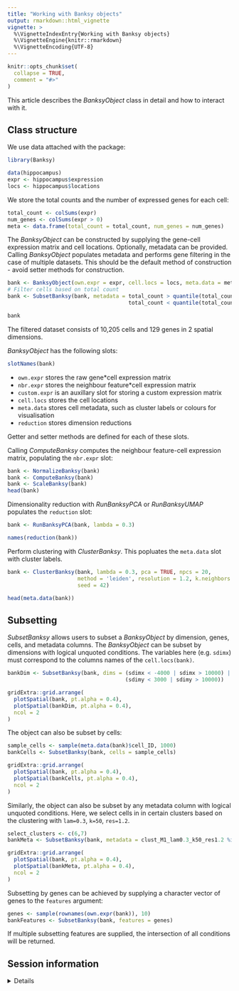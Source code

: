 ```yaml
---
title: "Working with Banksy objects"
output: rmarkdown::html_vignette
vignette: >
  %\VignetteIndexEntry{Working with Banksy objects}
  %\VignetteEngine{knitr::rmarkdown}
  %\VignetteEncoding{UTF-8}
---
```


```r
knitr::opts_chunk$set(
  collapse = TRUE,
  comment = "#>"
)
```

This article describes the *BanksyObject* class in detail and how to interact 
with it. 

## Class structure

We use data attached with the package:

```r
library(Banksy)

data(hippocampus)
expr <- hippocampus$expression
locs <- hippocampus$locations
```

We store the total counts and the number of expressed genes for each cell:

```r
total_count <- colSums(expr)
num_genes <- colSums(expr > 0)
meta <- data.frame(total_count = total_count, num_genes = num_genes)
```

The *BanksyObject* can be constructed by supplying the gene-cell expression 
matrix and cell locations. Optionally, metadata can be provided. Calling 
*BanksyObject* populates metadata and performs gene filtering in the case of 
multiple datasets. This should be the default method of construction - avoid 
setter methods for construction. 

```r
bank <- BanksyObject(own.expr = expr, cell.locs = locs, meta.data = meta)
# Filter cells based on total count 
bank <- SubsetBanksy(bank, metadata = total_count > quantile(total_count, 0.05) &
                                      total_count < quantile(total_count, 0.98))

bank
```

The filtered dataset consists of 10,205 cells and 129 genes in 2 spatial 
dimensions.

*BanksyObject* has the following slots:

```r
slotNames(bank)
```

* `own.expr` stores the raw gene*cell expression matrix  
* `nbr.expr` stores the neighbour feature*cell expression matrix   
* `custom.expr` is an auxillary slot for storing a custom expression matrix
* `cell.locs` stores the cell locations   
* `meta.data` stores cell metadata, such as cluster labels or colours for 
   visualisation  
*  `reduction` stores dimension reductions 

Getter and setter methods are defined for each of these slots.

Calling *ComputeBanksy* computes the neighbour feature-cell expression matrix,
populating the `nbr.expr` slot: 

```r
bank <- NormalizeBanksy(bank)
bank <- ComputeBanksy(bank)
bank <- ScaleBanksy(bank)
head(bank)
```

Dimensionality reduction with *RunBanksyPCA* or *RunBanksyUMAP* populates the `reduction`
slot:

```r
bank <- RunBanksyPCA(bank, lambda = 0.3)

names(reduction(bank))
```

Perform clustering with *ClusterBanksy*. This popluates the `meta.data` slot
with cluster labels.

```r
bank <- ClusterBanksy(bank, lambda = 0.3, pca = TRUE, npcs = 20,
                      method = 'leiden', resolution = 1.2, k.neighbors = 50,
                      seed = 42)

head(meta.data(bank))
```

## Subsetting

*SubsetBanksy* allows users to subset a *BanksyObject* by dimension, genes, 
cells, and metadata columns. The *BanksyObject* can be subset by dimensions with
logical unquoted conditions. The variables here (e.g. `sdimx`) must correspond
to the columns names of the `cell.locs(bank)`. 

```r
bankDim <- SubsetBanksy(bank, dims = (sdimx < -4000 | sdimx > 10000) | 
                                     (sdimy < 3000 | sdimy > 10000))

gridExtra::grid.arrange(
  plotSpatial(bank, pt.alpha = 0.4),
  plotSpatial(bankDim, pt.alpha = 0.4),
  ncol = 2
)
```

The object can also be subset by cells:

```r
sample_cells <- sample(meta.data(bank)$cell_ID, 1000)
bankCells <- SubsetBanksy(bank, cells = sample_cells)

gridExtra::grid.arrange(
  plotSpatial(bank, pt.alpha = 0.4),
  plotSpatial(bankCells, pt.alpha = 0.4),
  ncol = 2
)
```

Similarly, the object can also be subset by any metadata column with logical 
unquoted conditions. Here, we select cells in in certain clusters based on the 
clustering with `lam=0.3`, `k=50`, `res=1.2`. 

```r
select_clusters <- c(6,7)
bankMeta <- SubsetBanksy(bank, metadata = clust_M1_lam0.3_k50_res1.2 %in% select_clusters)

gridExtra::grid.arrange(
  plotSpatial(bank, pt.alpha = 0.4),
  plotSpatial(bankMeta, pt.alpha = 0.4),
  ncol = 2
)
```

Subsetting by genes can be achieved by supplying a character vector of genes
to the `features` argument:

```r
genes <- sample(rownames(own.expr(bank)), 10)
bankFeatures <- SubsetBanksy(bank, features = genes)
```

If multiple subsetting features are supplied, the intersection of all conditions
will be returned.

## Session information

<details>

```r
sessionInfo()
```

</details>

